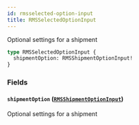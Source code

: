 ```yaml
---
id: rmsselected-option-input
title: RMSSelectedOptionInput
---
```


Optional settings for a shipment

```graphql
type RMSSelectedOptionInput {
  shipmentOption: RMSShipmentOptionInput!
}
```

### Fields

#### `shipmentOption` ([`RMSShipmentOptionInput`](../../rate-manager-service/inputs/rmsshipment-option-input))

Optional settings for a shipment
